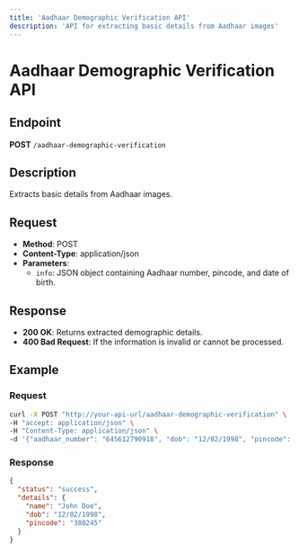 ```yaml
---
title: 'Aadhaar Demographic Verification API'
description: 'API for extracting basic details from Aadhaar images'
---
```


# Aadhaar Demographic Verification API

## Endpoint

**POST** `/aadhaar-demographic-verification`

## Description

Extracts basic details from Aadhaar images.

## Request

- **Method**: POST
- **Content-Type**: application/json
- **Parameters**:
  - `info`: JSON object containing Aadhaar number, pincode, and date of birth.

## Response

- **200 OK**: Returns extracted demographic details.
- **400 Bad Request**: If the information is invalid or cannot be processed.

## Example

### Request

```bash
curl -X POST "http://your-api-url/aadhaar-demographic-verification" \
-H "accept: application/json" \
-H "Content-Type: application/json" \
-d '{"aadhaar_number": "645612790918", "dob": "12/02/1998", "pincode": "380245"}'
```

### Response

```json
{
  "status": "success",
  "details": {
    "name": "John Doe",
    "dob": "12/02/1998",
    "pincode": "380245"
  }
}
``` 
